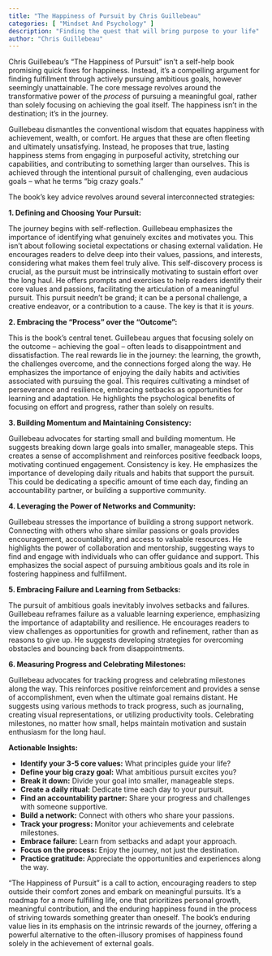 ```yaml
---
title: "The Happiness of Pursuit by Chris Guillebeau"
categories: [ "Mindset And Psychology" ]
description: "Finding the quest that will bring purpose to your life"
author: "Chris Guillebeau"
---
```

Chris Guillebeau's "The Happiness of Pursuit" isn't a self-help book promising quick fixes for happiness. Instead, it's a compelling argument for finding fulfillment through actively pursuing ambitious goals, however seemingly unattainable.  The core message revolves around the transformative power of the *process* of pursuing a meaningful goal, rather than solely focusing on achieving the goal itself.  The happiness isn't in the destination; it's in the journey.

Guillebeau dismantles the conventional wisdom that equates happiness with achievement, wealth, or comfort. He argues that these are often fleeting and ultimately unsatisfying.  Instead, he proposes that true, lasting happiness stems from engaging in purposeful activity, stretching our capabilities, and contributing to something larger than ourselves.  This is achieved through the intentional pursuit of challenging, even audacious goals – what he terms "big crazy goals."

The book's key advice revolves around several interconnected strategies:

**1. Defining and Choosing Your Pursuit:**

The journey begins with self-reflection. Guillebeau emphasizes the importance of identifying what genuinely excites and motivates you. This isn't about following societal expectations or chasing external validation.  He encourages readers to delve deep into their values, passions, and interests, considering what makes them feel truly alive. This self-discovery process is crucial, as the pursuit must be intrinsically motivating to sustain effort over the long haul.  He offers prompts and exercises to help readers identify their core values and passions, facilitating the articulation of a meaningful pursuit.  This pursuit needn't be grand; it can be a personal challenge, a creative endeavor, or a contribution to a cause.  The key is that it is *yours*.

**2. Embracing the "Process" over the "Outcome":**

This is the book's central tenet.  Guillebeau argues that focusing solely on the outcome – achieving the goal – often leads to disappointment and dissatisfaction.  The real rewards lie in the journey: the learning, the growth, the challenges overcome, and the connections forged along the way.  He emphasizes the importance of enjoying the daily habits and activities associated with pursuing the goal.  This requires cultivating a mindset of perseverance and resilience, embracing setbacks as opportunities for learning and adaptation. He highlights the psychological benefits of focusing on effort and progress, rather than solely on results.

**3. Building Momentum and Maintaining Consistency:**

Guillebeau advocates for starting small and building momentum.  He suggests breaking down large goals into smaller, manageable steps.  This creates a sense of accomplishment and reinforces positive feedback loops, motivating continued engagement. Consistency is key. He emphasizes the importance of developing daily rituals and habits that support the pursuit. This could be dedicating a specific amount of time each day, finding an accountability partner, or building a supportive community.

**4.  Leveraging the Power of Networks and Community:**

Guillebeau stresses the importance of building a strong support network.  Connecting with others who share similar passions or goals provides encouragement, accountability, and access to valuable resources.  He highlights the power of collaboration and mentorship, suggesting ways to find and engage with individuals who can offer guidance and support.  This emphasizes the social aspect of pursuing ambitious goals and its role in fostering happiness and fulfillment.

**5.  Embracing Failure and Learning from Setbacks:**

The pursuit of ambitious goals inevitably involves setbacks and failures.  Guillebeau reframes failure as a valuable learning experience, emphasizing the importance of adaptability and resilience. He encourages readers to view challenges as opportunities for growth and refinement, rather than as reasons to give up.  He suggests developing strategies for overcoming obstacles and bouncing back from disappointments.

**6.  Measuring Progress and Celebrating Milestones:**

Guillebeau advocates for tracking progress and celebrating milestones along the way.  This reinforces positive reinforcement and provides a sense of accomplishment, even when the ultimate goal remains distant.  He suggests using various methods to track progress, such as journaling, creating visual representations, or utilizing productivity tools. Celebrating milestones, no matter how small, helps maintain motivation and sustain enthusiasm for the long haul.


**Actionable Insights:**

* **Identify your 3-5 core values:** What principles guide your life?
* **Define your big crazy goal:** What ambitious pursuit excites you?
* **Break it down:**  Divide your goal into smaller, manageable steps.
* **Create a daily ritual:** Dedicate time each day to your pursuit.
* **Find an accountability partner:** Share your progress and challenges with someone supportive.
* **Build a network:** Connect with others who share your passions.
* **Track your progress:** Monitor your achievements and celebrate milestones.
* **Embrace failure:** Learn from setbacks and adapt your approach.
* **Focus on the process:** Enjoy the journey, not just the destination.
* **Practice gratitude:** Appreciate the opportunities and experiences along the way.


"The Happiness of Pursuit" is a call to action, encouraging readers to step outside their comfort zones and embark on meaningful pursuits.  It’s a roadmap for a more fulfilling life, one that prioritizes personal growth, meaningful contribution, and the enduring happiness found in the process of striving towards something greater than oneself.  The book's enduring value lies in its emphasis on the intrinsic rewards of the journey, offering a powerful alternative to the often-illusory promises of happiness found solely in the achievement of external goals.

